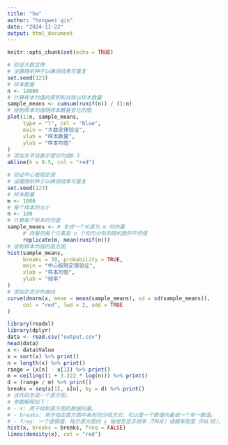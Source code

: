 ```yaml
---
title: "hw"
author: "hongwei qin"
date: "2024-11-22"
output: html_document
---
```


```r
knitr::opts_chunk$set(echo = TRUE)
```

```r
# 验证大数定律
# 设置随机种子以确保结果可重复
set.seed(123)
# 样本数量
n <- 10000
# 计算样本均值的累积和并除以样本数量
sample_means <- cumsum(runif(n)) / (1:n)
# 绘制样本均值随样本数量变化的图
plot(1:n, sample_means,
     type = "l", col = "blue",
     main = "大数定律验证",
     xlab = "样本数量",
     ylab = "样本均值"
)
# 添加水平线表示理论均值0.5
abline(h = 0.5, col = "red")
```


```r
# 验证中心极限定理
# 设置随机种子以确保结果可重复
set.seed(123)
# 样本数量
m <- 1000
# 每个样本的大小
n <- 100
# 计算每个样本的均值
sample_means <- # 生成一个长度为 m 的向量
     # 向量的每个元素是 n 个均匀分布的随机数的平均值
     replicate(m, mean(runif(n)))
# 绘制样本均值的直方图
hist(sample_means,
     breaks = 30, probability = TRUE,
     main = "中心极限定理验证",
     xlab = "样本均值",
     ylab = "频率"
)
# 添加正态分布曲线
curve(dnorm(x, mean = mean(sample_means), sd = sd(sample_means)),
     col = "red", lwd = 2, add = TRUE
)
```

```r
library(readxl)
library(dplyr)
data <- read.csv("output.csv")
head(data)
x <- data$Value
x = sort(x) %>% print()
n = length(x) %>% print()
range = (x[n] - x[1]) %>% print()
m = ceiling((1 + 3.222 * log(n))) %>% print()
d = (range / m) %>% print()
breaks = seq(x[1], x[n], by = d) %>% print()
# 该代码生成一个直方图。
# 参数解释如下：
# - x: 用于绘制直方图的数据向量。
# - breaks: 用于指定直方图中条形的分组方式，可以是一个数值向量或一个单一数值。
# - freq: 一个逻辑值，指示直方图的 y 轴是否显示频率（TRUE）或概率密度（FALSE）。
hist(x, breaks = breaks, freq = FALSE)
lines(density(x), col = "red")
```